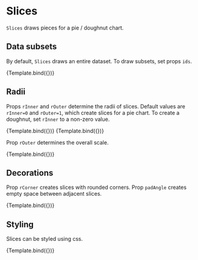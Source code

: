 
# Slices

<Meta title="Addons/Polar/Pie/Slices" />


`Slices` draws pieces for a pie / doughnut chart.

<ArgsTable of={Slices} />

## Data subsets

By default, `Slices` draws an entire dataset. To draw subsets, set props `ids`.

<Canvas>
    <Story
        name="selected ids"
        args={{ ids: ['alpha', 'gamma'] }}
        component={Slices}
        decorators={[ChartPieDecorator]}
    >
        {Template.bind({})}
    </Story>
</Canvas>

## Radii

Props `rInner` and `rOuter` determine the radii of slices.
Default values are `rInner=0` and `rOuter=1`, which create slices for a pie chart.
To create a doughnut, set `rInner` to a non-zero value.

<Canvas>
    <Story
        name="pie"
        args={{
            rInner: 0,
            rOuter: 1,
        }}
        component={Slices}
        decorators={[ChartPieDecorator]}
    >
        {Template.bind({})}
    </Story>
    <Story
        name="doughnut"
        args={{
            rInner: 0.6,
            rOuter: 1,
        }}
        component={Slices}
        decorators={[ChartPieDecorator]}
    >
        {Template.bind({})}
    </Story>
</Canvas>

Prop `rOuter` determines the overall scale.

<Canvas>
    <Story
        name="scaled"
        args={{
            rInner: 0.4,
            rOuter: 0.6,
        }}
        component={Slices}
        decorators={[ChartPieDecorator]}
    >
        {Template.bind({})}
    </Story>
</Canvas>

## Decorations

Prop `rCorner` creates slices with rounded corners.
Prop `padAngle` creates empty space between adjacent slices.

<Canvas>
    <Story
        name="rounded corners"
        args={{
            rCorner: 5,
            rInner: 0.8,
            rOuter: 1,
            padAngle: 0.05,
        }}
        component={Slices}
        decorators={[ChartPieDecorator]}
    >
        {Template.bind({})}
    </Story>
</Canvas>

## Styling

Slices can be styled using css.

<Canvas>
    <Story
        name="styled"
        args={{ style: { strokeWidth: 2, stroke: '#222', fillOpacity: 0.7 } }}
        component={Slices}
        decorators={[ChartPieDecorator]}
    >
        {Template.bind({})}
    </Story>
</Canvas>
